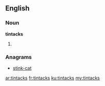==English==

===Noun===
'''tintacks'''

# {{plural of|tintack}}

===Anagrams===
* [[stink-cat#English|stink-cat]]

[[ar:tintacks]]
[[fr:tintacks]]
[[ku:tintacks]]
[[my:tintacks]]